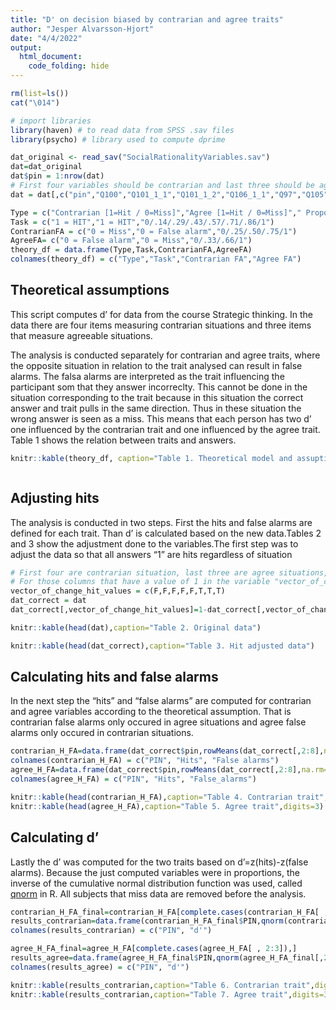 ---
title: "D' on decision biased by contrarian and agree traits"
author: "Jesper Alvarsson-Hjort"
date: "4/4/2022"
output:
  html_document:
    code_folding: hide
---

```{r setup, include=FALSE}
rm(list=ls())
cat("\014")

# import libraries
library(haven) # to read data from SPSS .sav files
library(psycho) # library used to compute dprime

dat_original <- read_sav("SocialRationalityVariables.sav")
dat=dat_original
dat$pin = 1:nrow(dat)
# First four variables should be contrarian and last three should be agree situations
dat = dat[,c("pin","Q100","Q101_1_1","Q101_1_2","Q106_1_1","Q97","Q105","Q98")]

Type = c("Contrarian [1=Hit / 0=Miss]","Agree [1=Hit / 0=Miss]"," Proportion alternatives")
Task = c("1 = HIT","1 = HIT","0/.14/.29/.43/.57/.71/.86/1")
ContrarianFA = c("0 = Miss","0 = False alarm","0/.25/.50/.75/1")
AgreeFA= c("0 = False alarm","0 = Miss","0/.33/.66/1")
theory_df = data.frame(Type,Task,ContrarianFA,AgreeFA)
colnames(theory_df) = c("Type","Task","Contrarian FA","Agree FA")

```

## Theoretical assumptions

This script computes d' for data from the course Strategic thinking. In the data there are four items measuring contrarian situations and three items that measure agreeable situations.

The analysis is conducted separately for contrarian and agree traits, where the opposite situation in relation to the trait analysed can result in false alarms. The falsa alarms are interpreted as the trait influencing the participant som that they answer incorreclty. This cannot be done in the situation corresponding to the trait because in this situation the correct answer and trait pulls in the same direction. Thus in these situation the wrong answer is seen as a miss. This means that each person has two d' one influenced by the contrarian trait and one influenced by the agree trait. Table 1 shows the relation between traits and answers.


```{r Data table, echo=TRUE,fig.cap="left-aligned"}
knitr::kable(theory_df, caption="Table 1. Theoretical model and assuption",)



```


## Adjusting hits

The analysis is conducted in two steps. First the hits and false alarms are defined for each trait. Than d' is calculated based on the new data.Tables 2 and 3 show the adjustment done to the variables.The first step was to adjust the data so that all answers "1" are hits regardless of situation 

```{r Data configuration, echo=TRUE}
# First four are contrarian situation, last three are agree situations, the very first column is the pin, or id number.
# For those columns that have a value of 1 in the variable "vector_of_change_hit_value" will invert all answers
vector_of_change_hit_values = c(F,F,F,F,F,T,T,T)
dat_correct = dat
dat_correct[,vector_of_change_hit_values]=1-dat_correct[,vector_of_change_hit_values]

knitr::kable(head(dat),caption="Table 2. Original data")

knitr::kable(head(dat_correct),caption="Table 3. Hit adjusted data")

```


## Calculating hits and false alarms

In the next step the "hits" and "false alarms" are computed for contrarian and agree variables according to the theoretical assumption. That is contrarian false alarms only occured in agree situations and agree false alarms only occured in contrarian situations.


```{r Hit and False alarms computing, echo=TRUE}
contrarian_H_FA=data.frame(dat_correct$pin,rowMeans(dat_correct[,2:8],na.rm=TRUE),rowMeans((1-dat_correct[,6:8]),na.rm=TRUE))
colnames(contrarian_H_FA) = c("PIN", "Hits", "False alarms")
agree_H_FA=data.frame(dat_correct$pin,rowMeans(dat_correct[,2:8],na.rm=TRUE),rowMeans((1-dat_correct[,2:5]),na.rm=TRUE))
colnames(agree_H_FA) = c("PIN", "Hits", "False_alarms")

knitr::kable(head(contrarian_H_FA),caption="Table 4. Contrarian trait",digits=3)
knitr::kable(head(agree_H_FA),caption="Table 5. Agree trait",digits=3)

```


## Calculating d'

Lastly the d' was computed for the two traits based on d'=z(hits)-z(false alarms). Because the just computed variables were in proportions, the inverse of the cumulative normal distribution function was used, called [qnorm](https://www.rdocumentation.org/packages/stats/versions/3.6.2/topics/Normal) in R. All subjects that miss data are removed before the analysis.


```{r dprime calculation, echo=TRUE}
contrarian_H_FA_final=contrarian_H_FA[complete.cases(contrarian_H_FA[ , 2:3]),]
results_contrarian=data.frame(contrarian_H_FA_final$PIN,qnorm(contrarian_H_FA_final[,2])-qnorm(contrarian_H_FA_final[,3]))
colnames(results_contrarian) = c("PIN", "d'")

agree_H_FA_final=agree_H_FA[complete.cases(agree_H_FA[ , 2:3]),]
results_agree=data.frame(agree_H_FA_final$PIN,qnorm(agree_H_FA_final[,2])-qnorm(agree_H_FA_final[,3]))
colnames(results_agree) = c("PIN", "d'")

knitr::kable(results_contrarian,caption="Table 6. Contrarian trait",digits=3)
knitr::kable(results_contrarian,caption="Table 7. Agree trait",digits=3)

```

